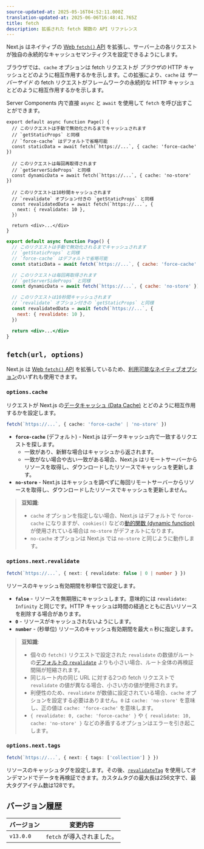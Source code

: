 ```yaml
---
source-updated-at: 2025-05-16T04:52:11.000Z
translation-updated-at: 2025-06-06T16:48:41.765Z
title: fetch
description: 拡張された fetch 関数の API リファレンス
---
```


Next.js はネイティブの [Web `fetch()` API](https://developer.mozilla.org/docs/Web/API/Fetch_API) を拡張し、サーバー上の各リクエストが独自の永続的なキャッシュセマンティクスを設定できるようにします。

ブラウザでは、`cache` オプションは fetch リクエストが _ブラウザの_ HTTP キャッシュとどのように相互作用するかを示します。この拡張により、`cache` は _サーバーサイド_ の fetch リクエストがフレームワークの永続的な HTTP キャッシュとどのように相互作用するかを示します。

Server Components 内で直接 `async` と `await` を使用して `fetch` を呼び出すことができます。

```tsx filename="app/page.tsx" switcher
export default async function Page() {
  // このリクエストは手動で無効化されるまでキャッシュされます
  // `getStaticProps` と同様
  // `force-cache` はデフォルトで省略可能
  const staticData = await fetch(`https://...`, { cache: 'force-cache' })

  // このリクエストは毎回再取得されます
  // `getServerSideProps` と同様
  const dynamicData = await fetch(`https://...`, { cache: 'no-store' })

  // このリクエストは10秒間キャッシュされます
  // `revalidate` オプション付きの `getStaticProps` と同様
  const revalidatedData = await fetch(`https://...`, {
    next: { revalidate: 10 },
  })

  return <div>...</div>
}
```

```jsx filename="app/page.js" switcher
export default async function Page() {
  // このリクエストは手動で無効化されるまでキャッシュされます
  // `getStaticProps` と同様
  // `force-cache` はデフォルトで省略可能
  const staticData = await fetch(`https://...`, { cache: 'force-cache' })

  // このリクエストは毎回再取得されます
  // `getServerSideProps` と同様
  const dynamicData = await fetch(`https://...`, { cache: 'no-store' })

  // このリクエストは10秒間キャッシュされます
  // `revalidate` オプション付きの `getStaticProps` と同様
  const revalidatedData = await fetch(`https://...`, {
    next: { revalidate: 10 },
  })

  return <div>...</div>
}
```

## `fetch(url, options)`

Next.js は [Web `fetch()` API](https://developer.mozilla.org/docs/Web/API/Fetch_API) を拡張しているため、[利用可能なネイティブオプション](https://developer.mozilla.org/docs/Web/API/fetch#parameters)のいずれも使用できます。

### `options.cache`

リクエストが Next.js の[データキャッシュ (Data Cache)](/docs/app/building-your-application/caching#data-cache) とどのように相互作用するかを設定します。

```ts
fetch(`https://...`, { cache: 'force-cache' | 'no-store' })
```

- **`force-cache`** (デフォルト) - Next.js はデータキャッシュ内で一致するリクエストを探します。
  - 一致があり、新鮮な場合はキャッシュから返されます。
  - 一致がない場合や古い一致がある場合、Next.js はリモートサーバーからリソースを取得し、ダウンロードしたリソースでキャッシュを更新します。
- **`no-store`** - Next.js はキャッシュを調べずに毎回リモートサーバーからリソースを取得し、ダウンロードしたリソースでキャッシュを更新しません。

> **豆知識**:
>
> - `cache` オプションを指定しない場合、Next.js はデフォルトで `force-cache` になりますが、`cookies()` などの[動的関数 (dynamic function)](/docs/app/building-your-application/rendering/server-components#server-rendering-strategies#dynamic-functions) が使用されている場合は `no-store` がデフォルトになります。
> - `no-cache` オプションは Next.js では `no-store` と同じように動作します。

### `options.next.revalidate`

```ts
fetch(`https://...`, { next: { revalidate: false | 0 | number } })
```

リソースのキャッシュ有効期間を秒単位で設定します。

- **`false`** - リソースを無期限にキャッシュします。意味的には `revalidate: Infinity` と同じです。HTTP キャッシュは時間の経過とともに古いリソースを削除する場合があります。
- **`0`** - リソースがキャッシュされないようにします。
- **`number`** - (秒単位) リソースのキャッシュ有効期間を最大 `n` 秒に指定します。

> **豆知識**:
>
> - 個々の `fetch()` リクエストで設定された `revalidate` の数値がルートの[デフォルトの `revalidate`](/docs/app/api-reference/file-conventions/route-segment-config#revalidate) よりも小さい場合、ルート全体の再検証間隔が短縮されます。
> - 同じルート内の同じ URL に対する2つの fetch リクエストで `revalidate` の値が異なる場合、小さい方の値が使用されます。
> - 利便性のため、`revalidate` が数値に設定されている場合、`cache` オプションを設定する必要はありません。`0` は `cache: 'no-store'` を意味し、正の値は `cache: 'force-cache'` を意味します。
> - `{ revalidate: 0, cache: 'force-cache' }` や `{ revalidate: 10, cache: 'no-store' }` などの矛盾するオプションはエラーを引き起こします。

### `options.next.tags`

```ts
fetch(`https://...`, { next: { tags: ['collection'] } })
```

リソースのキャッシュタグを設定します。その後、[`revalidateTag`](https://nextjs.org/docs/app/api-reference/functions/revalidateTag) を使用してオンデマンドでデータを再検証できます。カスタムタグの最大長は256文字で、最大タグアイテム数は128です。

## バージョン履歴

| バージョン   | 変更内容             |
| --------- | ------------------- |
| `v13.0.0` | `fetch` が導入されました。 |